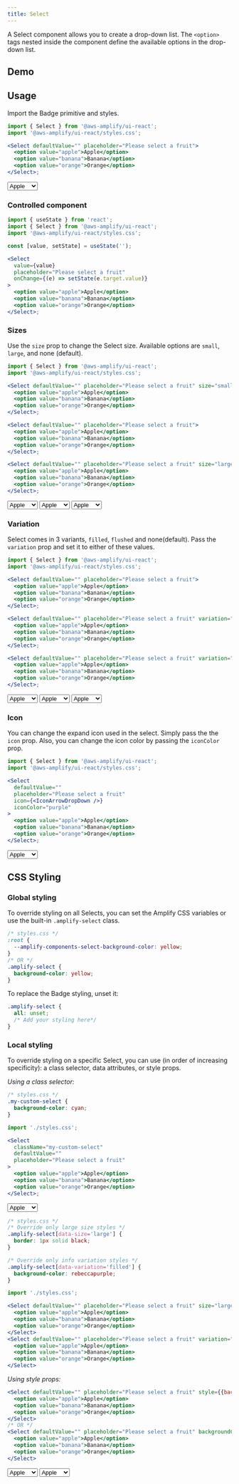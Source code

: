 ```yaml
---
title: Select
---
```



A Select component allows you to create a drop-down list. The `<option>` tags nested inside the component define the available options in the drop-down list.

## Demo

<Example>
  <SelectDemo />
</Example>

## Usage

Import the Badge primitive and styles.

```jsx
import { Select } from '@aws-amplify/ui-react';
import '@aws-amplify/ui-react/styles.css';

<Select defaultValue="" placeholder="Please select a fruit">
  <option value="apple">Apple</option>
  <option value="banana">Banana</option>
  <option value="orange">Orange</option>
</Select>;
```

<Example>
  <Select defaultValue="" placeholder="Please select a fruit">
    <option value="apple">Apple</option>
    <option value="banana">Banana</option>
    <option value="orange">Orange</option>
  </Select>
</Example>

### Controlled component

```jsx
import { useState } from 'react';
import { Select } from '@aws-amplify/ui-react';
import '@aws-amplify/ui-react/styles.css';

const [value, setState] = useState('');

<Select
  value={value}
  placeholder="Please select a fruit"
  onChange={(e) => setState(e.target.value)}
>
  <option value="apple">Apple</option>
  <option value="banana">Banana</option>
  <option value="orange">Orange</option>
</Select>;
```

<Example>
  <ControlledSelect />
</Example>

### Sizes

Use the `size` prop to change the Select size. Available options are `small`, `large`, and none (default).

```jsx
import { Select } from '@aws-amplify/ui-react';
import '@aws-amplify/ui-react/styles.css';

<Select defaultValue="" placeholder="Please select a fruit" size="small">
  <option value="apple">Apple</option>
  <option value="banana">Banana</option>
  <option value="orange">Orange</option>
</Select>;

<Select defaultValue="" placeholder="Please select a fruit">
  <option value="apple">Apple</option>
  <option value="banana">Banana</option>
  <option value="orange">Orange</option>
</Select>;

<Select defaultValue="" placeholder="Please select a fruit" size="large">
  <option value="apple">Apple</option>
  <option value="banana">Banana</option>
  <option value="orange">Orange</option>
</Select>;
```

<Example>
  <Flex direction="column">
    <Select defaultValue="" placeholder="Please select a fruit" size="small">
      <option value="apple">Apple</option>
      <option value="banana">Banana</option>
      <option value="orange">Orange</option>
    </Select>
    <Select defaultValue="" placeholder="Please select a fruit">
      <option value="apple">Apple</option>
      <option value="banana">Banana</option>
      <option value="orange">Orange</option>
    </Select>
    <Select defaultValue="" placeholder="Please select a fruit" size="large">
      <option value="apple">Apple</option>
      <option value="banana">Banana</option>
      <option value="orange">Orange</option>
    </Select>
  </Flex>
</Example>

### Variation

Select comes in 3 variants, `filled`, `flushed` and none(default). Pass the `variation` prop and set it to either of these values.

```jsx
import { Select } from '@aws-amplify/ui-react';
import '@aws-amplify/ui-react/styles.css';

<Select defaultValue="" placeholder="Please select a fruit">
  <option value="apple">Apple</option>
  <option value="banana">Banana</option>
  <option value="orange">Orange</option>
</Select>;

<Select defaultValue="" placeholder="Please select a fruit" variation="filled">
  <option value="apple">Apple</option>
  <option value="banana">Banana</option>
  <option value="orange">Orange</option>
</Select>;

<Select defaultValue="" placeholder="Please select a fruit" variation="flushed">
  <option value="apple">Apple</option>
  <option value="banana">Banana</option>
  <option value="orange">Orange</option>
</Select>;
```

<Example>
  <Flex direction="column">
    <Select defaultValue="" placeholder="Please select a fruit">
      <option value="apple">Apple</option>
      <option value="banana">Banana</option>
      <option value="orange">Orange</option>
    </Select>
    <Select
      defaultValue=""
      placeholder="Please select a fruit"
      variation="filled"
    >
      <option value="apple">Apple</option>
      <option value="banana">Banana</option>
      <option value="orange">Orange</option>
    </Select>
    <Select
      defaultValue=""
      placeholder="Please select a fruit"
      variation="flushed"
    >
      <option value="apple">Apple</option>
      <option value="banana">Banana</option>
      <option value="orange">Orange</option>
    </Select>
  </Flex>
</Example>

### Icon

You can change the expand icon used in the select. Simply pass the the `icon` prop. Also, you can change the icon color by passing the `iconColor` prop.

```jsx
import { Select } from '@aws-amplify/ui-react';
import '@aws-amplify/ui-react/styles.css';

<Select
  defaultValue=""
  placeholder="Please select a fruit"
  icon={<IconArrowDropDown />}
  iconColor="purple"
>
  <option value="apple">Apple</option>
  <option value="banana">Banana</option>
  <option value="orange">Orange</option>
</Select>;
```

<Example>
  <Select
    defaultValue=""
    placeholder="Please select a fruit"
    icon={<IconArrowDropDown />}
    iconColor="purple"
  >
    <option value="apple">Apple</option>
    <option value="banana">Banana</option>
    <option value="orange">Orange</option>
  </Select>
</Example>

## CSS Styling

### Global styling

To override styling on all Selects, you can set the Amplify CSS variables or use the built-in `.amplify-select` class.

```css
/* styles.css */
:root {
  --amplify-components-select-background-color: yellow;
}
/* OR */
.amplify-select {
  background-color: yellow;
}
```

To replace the Badge styling, unset it:

```css
.amplify-select {
  all: unset;
  /* Add your styling here*/
}
```

### Local styling

To override styling on a specific Select, you can use (in order of increasing specificity): a class selector, data attributes, or style props.

_Using a class selector:_

```css
/* styles.css */
.my-custom-select {
  background-color: cyan;
}
```

```jsx
import './styles.css';

<Select
  className="my-custom-select"
  defaultValue=""
  placeholder="Please select a fruit"
>
  <option value="apple">Apple</option>
  <option value="banana">Banana</option>
  <option value="orange">Orange</option>
</Select>;
```

<Example>
  <Select
    className="my-custom-select"
    defaultValue=""
    placeholder="Please select a fruit"
  >
    <option value="apple">Apple</option>
    <option value="banana">Banana</option>
    <option value="orange">Orange</option>
  </Select>
</Example>

```css
/* styles.css */
/* Override only large size styles */
.amplify-select[data-size='large'] {
  border: 1px solid black;
}

/* Override only info variation styles */
.amplify-select[data-variation='filled'] {
  background-color: rebeccapurple;
}
```

```jsx
import './styles.css';

<Select defaultValue="" placeholder="Please select a fruit" size="large">
  <option value="apple">Apple</option>
  <option value="banana">Banana</option>
  <option value="orange">Orange</option>
</Select>
<Select defaultValue="" placeholder="Please select a fruit" variation="filled">
  <option value="apple">Apple</option>
  <option value="banana">Banana</option>
  <option value="orange">Orange</option>
</Select>
```

_Using style props:_

```jsx
<Select defaultValue="" placeholder="Please select a fruit" style={{backgroundColor: 'plum'}}>
  <option value="apple">Apple</option>
  <option value="banana">Banana</option>
  <option value="orange">Orange</option>
</Select>
/* OR */
<Select defaultValue="" placeholder="Please select a fruit" backgroundColor="plum">
  <option value="apple">Apple</option>
  <option value="banana">Banana</option>
  <option value="orange">Orange</option>
</Select>
```

<Example>
  <Select
    defaultValue=""
    placeholder="Please select a fruit"
    style={{ backgroundColor: 'plum' }}
  >
    <option value="apple">Apple</option>
    <option value="banana">Banana</option>
    <option value="orange">Orange</option>
  </Select>
  <Select
    defaultValue=""
    placeholder="Please select a fruit"
    backgroundColor="plum"
  >
    <option value="apple">Apple</option>
    <option value="banana">Banana</option>
    <option value="orange">Orange</option>
  </Select>
</Example>
